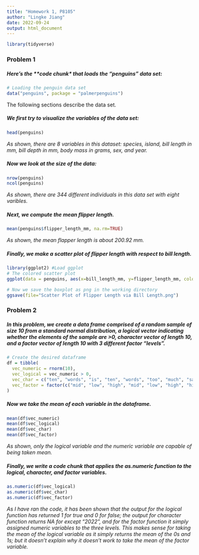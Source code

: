 ```yaml
---
title: "Homework 1, P8105"
author: "Lingke Jiang"
date: 2022-09-24
output: html_document
---
```


```r
library(tidyverse)
```

### Problem 1

##### Here's the **code chunk* that loads the "penguins" data set:

```r
# Loading the penguin data set
data("penguins", package = "palmerpenguins")
```

The following sections describe the data set.

##### We first try to visualize the variables of the data set:
```r
head(penguins)
```
*As shown, there are 8 variables in this dataset: species, island, bill length in mm, bill depth in mm, body mass in grams, sex, and year.*

##### Now we look at the size of the data:
```r
nrow(penguins)
ncol(penguins)
```
*As shown, there are 344 different individuals in this data set with eight varibles.*

##### Next, we compute the mean flipper length.
```r
mean(penguins$flipper_length_mm, na.rm=TRUE)
```
*As shown, the mean flapper length is about 200.92 mm.* 

##### Finally, we make a scatter plot of flipper length with respect to bill length.
```r
library(ggplot2) #Load ggplot
# The colored scatter plot
ggplot(data = penguins, aes(x=bill_length_mm, y=flipper_length_mm, color=species)) + geom_point() + labs(title = "Flipper Length via Bill Length", x = "Bill Length (mm)", y = "Flipper Length (mm)")

# Now we save the boxplot as png in the working directory
ggsave(file="Scatter Plot of Flipper Length via Bill Length.png")
```

### Problem 2
##### In this problem, we create a data frame comprised of a random sample of size 10 from a standard normal distribution, a logical vector indicating whether the elements of the sample are >0, character vector of length 10, and a factor vector of length 10 with 3 different factor "levels".
```r
# Create the desired dataframe
df = tibble(
  vec_numeric = rnorm(10),
  vec_logical = vec_numeric > 0,
  vec_char = c("ten", "words", "is", "ten", "words", "too", "much", "says", "Lincole", "2022"),
  vec_factor = factor(c("mid", "low", "high", "mid", "low", "high", "high", "mid", "low", "high"))
)
```

##### Now we take the mean of each variable in the dataframe.
```r
mean(df$vec_numeric)
mean(df$vec_logical)
mean(df$vec_char)
mean(df$vec_factor)
```
*As shown, only the logical variable and the numeric variable are capable of being taken mean.*

##### Finally, we write a code chunk that applies the as.numeric function to the logical, character, and factor variables.
```r
as.numeric(df$vec_logical)
as.numeric(df$vec_char)
as.numeric(df$vec_factor)
```
*As I have ran the code, it has been shown that the output for the logical function has returned 1 for true and 0 for false; the output for character function returns NA for except "2022", and for the factor function it simply assigned numeric variables to the three levels. This makes sense for taking the mean of the logical variable as it simply returns the mean of the 0s and 1s; but it doesn't explain why it doesn't work to take the mean of the factor variable.*